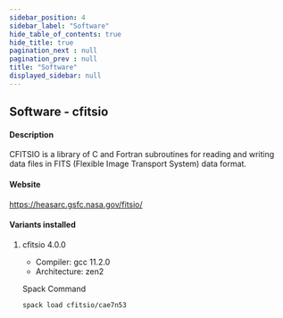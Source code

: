 ```yaml
---
sidebar_position: 4
sidebar_label: "Software"
hide_table_of_contents: true
hide_title: true
pagination_next : null
pagination_prev : null
title: "Software"
displayed_sidebar: null
---
```


## Software - cfitsio


#### Description
CFITSIO is a library of C and Fortran subroutines for reading and writing data files in FITS (Flexible Image Transport System) data format.

#### Website
https://heasarc.gsfc.nasa.gov/fitsio/

#### Variants installed

1. cfitsio 4.0.0

    - Compiler: gcc 11.2.0
    - Architecture: zen2

    Spack Command
    ```bash
    spack load cfitsio/cae7n53
    ```
